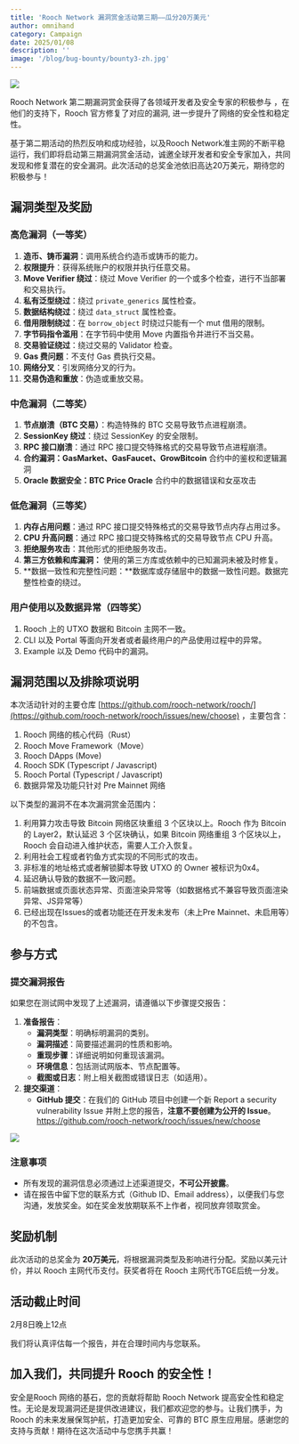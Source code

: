 ```yaml
---
title: 'Rooch Network 漏洞赏金活动第三期——瓜分20万美元'
author: omnihand
category: Campaign
date: 2025/01/08
description: ''
image: '/blog/bug-bounty/bounty3-zh.jpg'
---
```



<PostHeader />

![](/blog/bug-bounty/bounty3-zh.jpg)

Rooch Network 第二期漏洞赏金获得了各领域开发者及安全专家的积极参与 ，在他们的支持下，Rooch 官方修复了对应的漏洞, 进一步提升了网络的安全性和稳定性。

基于第二期活动的热烈反响和成功经验，以及Rooch Network准主网的不断平稳运行，我们即将启动第三期漏洞赏金活动，诚邀全球开发者和安全专家加入，共同发现和修复潜在的安全漏洞。此次活动的总奖金池依旧高达20万美元，期待您的积极参与！

## 漏洞类型及奖励

### 高危漏洞（一等奖）

1. **造币、铸币漏洞**：调用系统合约造币或铸币的能力。
2. **权限提升**：获得系统账户的权限并执行任意交易。
3. **Move Verifier 绕过**：绕过 Move Verifier 的一个或多个检查，进行不当部署和交易执行。
4. **私有泛型绕过**：绕过 `private_generics` 属性检查。
5. **数据结构绕过**：绕过 `data_struct` 属性检查。
6. **借用限制绕过**：在 `borrow_object` 时绕过只能有一个 mut 借用的限制。
7. **字节码指令滥用**：在字节码中使用 Move 内置指令并进行不当交易。
8. **交易验证绕过**：绕过交易的 Validator 检查。
9. **Gas 费问题**：不支付 Gas 费执行交易。
10. **网络分叉**：引发网络分叉的行为。
11. **交易伪造和重放**：伪造或重放交易。

### 中危漏洞（二等奖）

1. **节点崩溃（BTC 交易）**：构造特殊的 BTC 交易导致节点进程崩溃。
2. **SessionKey 绕过**：绕过 SessionKey 的安全限制。
3. **RPC 接口崩溃**：通过 RPC 接口提交特殊格式的交易导致节点进程崩溃。
4. **合约漏洞：GasMarket、GasFaucet、GrowBitcoin** 合约中的鉴权和逻辑漏洞
5. **Oracle 数据安全：BTC Price Oracle** 合约中的数据错误和女巫攻击

### 低危漏洞（三等奖）

1. **内存占用问题**：通过 RPC 接口提交特殊格式的交易导致节点内存占用过多。
2. **CPU 升高问题**：通过 RPC 接口提交特殊格式的交易导致节点 CPU 升高。
3. **拒绝服务攻击**：其他形式的拒绝服务攻击。
4. **第三方依赖和库漏洞：** 使用的第三方库或依赖中的已知漏洞未被及时修复。
5. **数据一致性和完整性问题：**数据库或存储层中的数据一致性问题。数据完整性检查的绕过。

### 用户使用以及数据异常（四等奖）

1. Rooch 上的 UTXO 数据和 Bitcoin 主网不一致。
2. CLI 以及 Portal 等面向开发者或者最终用户的产品使用过程中的异常。
3. Example 以及 Demo 代码中的漏洞。

## 漏洞范围以及排除项说明

本次活动针对的主要仓库 [https://github.com/rooch-network/rooch/](https://github.com/rooch-network/rooch/issues/new/choose) ，主要包含：

1. Rooch 网络的核心代码（Rust）
2. Rooch Move Framework（Move）
3. Rooch DApps (Move)
4. Rooch SDK (Typescript / Javascript)
5. Rooch Portal (Typescript / Javascript)
6. 数据异常及功能只针对 Pre Mainnet 网络

以下类型的漏洞不在本次漏洞赏金范围内：

1. 利用算力攻击导致 Bitcoin 网络区块重组 3 个区块以上。Rooch 作为 Bitcoin 的 Layer2，默认延迟 3 个区块确认，如果 Bitcoin 网络重组 3 个区块以上， Rooch 会自动进入维护状态，需要人工介入恢复。
2. 利用社会工程或者钓鱼方式实现的不同形式的攻击。
3. 非标准的地址格式或者解锁脚本导致 UTXO 的 Owner 被标识为0x4。
4. 延迟确认导致的数据不一致问题。
5. 前端数据或页面状态异常、页面渲染异常等（如数据格式不兼容导致页面渲染异常、JS异常等）
6. 已经出现在Issues的或者功能还在开发未发布（未上Pre Mainnet、未启用等）的不包含。

## 参与方式

### 提交漏洞报告

如果您在测试网中发现了上述漏洞，请遵循以下步骤提交报告：

1. **准备报告**：
    - **漏洞类型**：明确标明漏洞的类别。
    - **漏洞描述**：简要描述漏洞的性质和影响。
    - **重现步骤**：详细说明如何重现该漏洞。
    - **环境信息**：包括测试网版本、节点配置等。
    - **截图或日志**：附上相关截图或错误日志（如适用）。
2. **提交渠道**：
    - **GitHub 提交**：在我们的 GitHub 项目中创建一个新 Report a security vulnerability Issue 并附上您的报告，**注意不要创建为公开的 Issue**。https://github.com/rooch-network/rooch/issues/new/choose

![](/blog/bug-bounty/open-issues.png)

### 注意事项

- 所有发现的漏洞信息必须通过上述渠道提交，**不可公开披露**。
- 请在报告中留下您的联系方式（Github ID、Email address），以便我们与您沟通，发放奖金。如在奖金发放期联系不上作者，视同放弃领取赏金。

## 奖励机制

此次活动的总奖金为 **20万美元**，将根据漏洞类型及影响进行分配。奖励以美元计价，并以 Rooch 主网代币支付。获奖者将在 Rooch 主网代币TGE后统一分发。

## 活动截止时间

2月8日晚上12点

我们将认真评估每一个报告，并在合理时间内与您联系。

## 加入我们，共同提升 Rooch 的安全性！

安全是Rooch 网络的基石，您的贡献将帮助 Rooch Network 提高安全性和稳定性。无论是发现漏洞还是提供改进建议，我们都欢迎您的参与。让我们携手，为 Rooch 的未来发展保驾护航，打造更加安全、可靠的 BTC 原生应用层。感谢您的支持与贡献！期待在这次活动中与您携手共赢！
